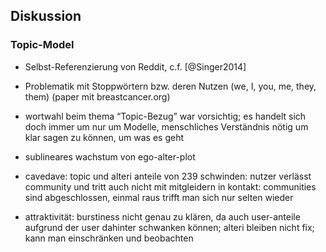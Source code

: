 \cleardoublepage
## Diskussion {#diskussion}

### Topic-Model

- Selbst-Referenzierung von Reddit, c.f. [@Singer2014]

- Problematik mit Stoppwörtern bzw. deren Nutzen (we, I, you, me, they, them) (paper mit breastcancer.org)

- wortwahl beim thema "Topic-Bezug" war vorsichtig; es handelt sich doch immer um nur um Modelle, menschliches Verständnis nötig um klar sagen zu können, um was es geht

- sublineares wachstum von ego-alter-plot

- cavedave: topic und alteri anteile von 239 schwinden: nutzer verlässt community und tritt auch nicht mit mitgleidern in kontakt: communities sind abgeschlossen, einmal raus trifft man sich nur selten wieder

- attraktivität: burstiness nicht genau zu klären, da auch user-anteile aufgrund der user dahinter schwanken können; alteri bleiben nicht fix; kann man einschränken und beobachten